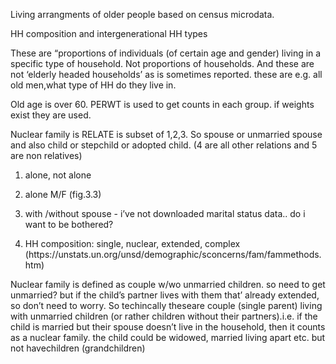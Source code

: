  
Living arrangments of older people based on census microdata.

HH composition and intergenerational HH types 

These are "proportions of individuals (of certain age and gender) living in
a specific type of household. Not proportions of households. And these are not 'elderly headed households' as is sometimes reported. these are e.g. all old men,what type of HH do they live in.

Old age is over 60. 
PERWT is used to get counts in each group. if weights exist they are used. 

Nuclear family is RELATE is subset of 1,2,3. So spouse or unmarried spouse
and also child or stepchild or adopted child. (4 are all other relations and 5 are non relatives)

1. alone, not alone

2. alone M/F (fig.3.3)

3. with /without spouse - i've not downloaded marital status data.. do i want 
to be bothered?

4. HH composition: single, nuclear, extended, complex
(https://unstats.un.org/unsd/demographic/sconcerns/fam/fammethods.htm)

Nuclear family is defined as couple w/wo unmarried children. so need to 
get unmarried? but if the child's partner lives with them that' already extended, so don't need to worry. So techincally theseare couple (single parent) living with unmarried children (or rather children without their partners).i.e. if the child is married but their spouse doesn't live in the household, then it counts as a nuclear family. the child could be widowed, married living apart etc. but not havechildren (grandchildren) 

